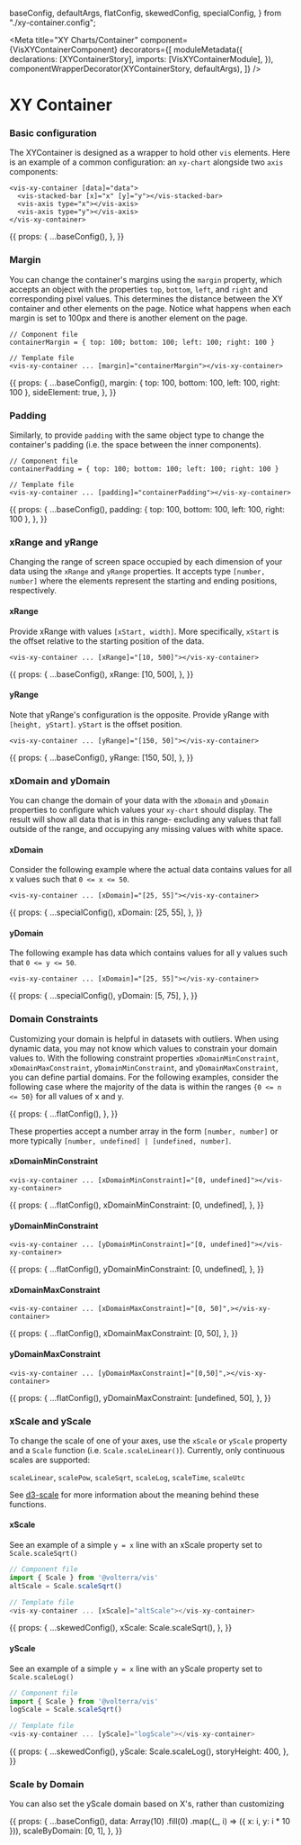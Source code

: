 
  baseConfig,
  defaultArgs,
  flatConfig,
  skewedConfig,
  specialConfig,
} from "./xy-container.config";

<Meta
  title="XY Charts/Container"
  component={VisXYContainerComponent}
  decorators={[
    moduleMetadata({
      declarations: [XYContainerStory],
      imports: [VisXYContainerModule],
    }),
    componentWrapperDecorator(XYContainerStory, defaultArgs),
  ]}
/>

<style>{``}</style>

# XY Container

### Basic configuration

The XYContainer is designed as a wrapper to hold other `vis` elements. Here is an example of a common configuration:
an `xy-chart` alongside two `axis` components:

```angular2html
<vis-xy-container [data]="data">
  <vis-stacked-bar [x]="x" [y]="y"></vis-stacked-bar>
  <vis-axis type="x"></vis-axis>
  <vis-axis type="y"></vis-axis>
</vis-xy-container>
```

<Story name="Basic Container">
  {{
    props: {
      ...baseConfig(),
    },
  }}
</Story>

### Margin

You can change the container's margins using the `margin` property, which accepts an object with the properties `top`, `bottom`, `left`, and `right`
and corresponding pixel values. This determines the distance between the XY container and other elements on the page. Notice what happens when each margin is set to 100px and there is another element on the page.

```angular2html
// Component file
containerMargin = { top: 100; bottom: 100; left: 100; right: 100 }

// Template file
<vis-xy-container ... [margin]="containerMargin"></vis-xy-container>
```

<Story name="Custom Margin">
  {{
    props: {
      ...baseConfig(),
      margin: { top: 100, bottom: 100, left: 100, right: 100 },
      sideElement: true,
    },
  }}
</Story>

### Padding

Similarly, to provide `padding` with the same object type to change the container's padding (i.e. the space between the inner components).

```angular2html
// Component file
containerPadding = { top: 100; bottom: 100; left: 100; right: 100 }

// Template file
<vis-xy-container ... [padding]="containerPadding"></vis-xy-container>
```

<Story name="Custom Padding">
  {{
    props: {
      ...baseConfig(),
      padding: { top: 100, bottom: 100, left: 100, right: 100 },
    },
  }}
</Story>

### xRange and yRange

Changing the range of screen space occupied by each dimension of your data using the `xRange` and `yRange` properties.
It accepts type `[number, number]` where the elements represent the starting and ending positions, respectively.

#### xRange

Provide xRange with values `[xStart, width]`. More specifically, `xStart` is the offset relative to the starting position
of the data.

```angular2html
<vis-xy-container ... [xRange]="[10, 500]"></vis-xy-container>
```

<Story name="xRange">
  {{
    props: {
      ...baseConfig(),
      xRange: [10, 500],
    },
  }}
</Story>

#### yRange

Note that yRange's configuration is the opposite. Provide yRange with `[height, yStart]`. `yStart` is the offset position.

```angular2html
<vis-xy-container ... [yRange]="[150, 50]"></vis-xy-container>
```

<Story name="yRange">
  {{
    props: {
      ...baseConfig(),
      yRange: [150, 50],
    },
  }}
</Story>

### xDomain and yDomain

You can change the domain of your data with the `xDomain` and `yDomain` properties to configure which values your `xy-chart` should display.
The result will show all data that is in this range- excluding any values that fall outside of the range, and occupying any missing values with white space.

#### xDomain

Consider the following example where the actual data contains values for all x values such that `0 <= x <= 50`.

```angular2html
<vis-xy-container ... [xDomain]="[25, 55]"></vis-xy-container>
```

<Story name="xDomain">
  {{
    props: {
      ...specialConfig(),
      xDomain: [25, 55],
    },
  }}
</Story>

#### yDomain

The following example has data which contains values for all y values such that `0 <= y <= 50`.

```angular2html
<vis-xy-container ... [xDomain]="[25, 55]"></vis-xy-container>
```

<Story name="yDomain">
  {{
    props: {
      ...specialConfig(),
      yDomain: [5, 75],
    },
  }}
</Story>

### Domain Constraints

Customizing your domain is helpful in datasets with outliers. When using dynamic data, you may not know which values to constrain your domain values to.
With the following constraint properties `xDomainMinConstraint`, `xDomainMaxConstraint`, `yDomainMinConstraint`, and `yDomainMaxConstraint`,
you can define partial domains. For the following examples, consider the following case where the majority of the data is within
the ranges `{0 <= n <= 50}` for all values of x and y.

<Story name="Domain Constraints: Undefined">
  {{
    props: {
      ...flatConfig(),
    },
  }}
</Story>

These properties accept a number array in the form `[number, number]` or more typically `[number, undefined] | [undefined, number]`.

#### xDomainMinConstraint

```angular2html
<vis-xy-container ... [xDomainMinConstraint]="[0, undefined]"></vis-xy-container>
```

<Story name="xDomainMinConstraint">
  {{
    props: {
      ...flatConfig(),
      xDomainMinConstraint: [0, undefined],
    },
  }}
</Story>

#### yDomainMinConstraint

```angular2html
<vis-xy-container ... [yDomainMinConstraint]="[0, undefined]"></vis-xy-container>
```

<Story name="yDomainMinConstraint">
  {{
    props: {
      ...flatConfig(),
      yDomainMinConstraint: [0, undefined],
    },
  }}
</Story>

#### xDomainMaxConstraint

```angular2html
<vis-xy-container ... [xDomainMaxConstraint]="[0, 50]",></vis-xy-container>
```

<Story name="xDomainMaxConstraint">
  {{
    props: {
      ...flatConfig(),
      xDomainMaxConstraint: [0, 50],
    },
  }}
</Story>

#### yDomainMaxConstraint

```angular2html
<vis-xy-container ... [yDomainMaxConstraint]="[0,50]",></vis-xy-container>
```

<Story name="Domain: Max Constraints">
  {{
    props: {
      ...flatConfig(),
      yDomainMaxConstraint: [undefined, 50],
    },
  }}
</Story>

### xScale and yScale

To change the scale of one of your axes, use the `xScale` or `yScale` property and a `Scale` function (i.e. `Scale.scaleLinear()`).
Currently, only continuous scales are supported:

`scaleLinear`, `scalePow`, `scaleSqrt`, `scaleLog`, `scaleTime`, `scaleUtc`

See [d3-scale](https://github.com/d3/d3-scale) for more information about the meaning behind these functions.

#### xScale

See an example of a simple `y = x` line with an xScale property set to `Scale.scaleSqrt()`

```javascript
// Component file
import { Scale } from '@volterra/vis'
altScale = Scale.scaleSqrt()

// Template file
<vis-xy-container ... [xScale]="altScale"></vis-xy-container>
```

<Story name="xScale">
  {{
    props: {
      ...skewedConfig(),
      xScale: Scale.scaleSqrt(),
    },
  }}
</Story>

#### yScale

See an example of a simple `y = x` line with an yScale property set to `Scale.scaleLog()`

```javascript
// Component file
import { Scale } from '@volterra/vis'
logScale = Scale.scaleSqrt()

// Template file
<vis-xy-container ... [yScale]="logScale"></vis-xy-container>
```

<Story name="yScale">
  {{
    props: {
      ...skewedConfig(),
      yScale: Scale.scaleLog(),
      storyHeight: 400,
    },
  }}
</Story>

### Scale by Domain

You can also set the yScale domain based on X's, rather than customizing

<Story name="Scale by Domain">
  {{
    props: {
      ...baseConfig(),
      data: Array(10)
        .fill(0)
        .map((_, i) => ({ x: i, y: i * 10 })),
      scaleByDomain: [0, 1],
    },
  }}
</Story>

<ArgsTable of={VisXYContainerComponent} />
